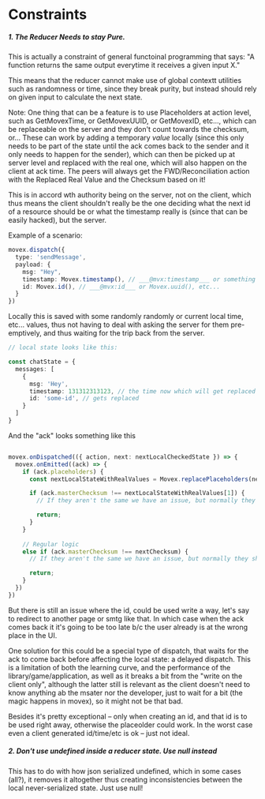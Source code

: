 # Constraints

##### 1. The Reducer Needs to stay Pure.
This is actually a constraint of general functoinal programming that says: "A function returns the same output everytime it receives a given input X."

This means that the reducer cannot make use of global contextt utilities such as randomness or time, since they break purity, but instead should rely on given input to calculate the next state.

Note: One thing that can be a feature is to use Placeholders at action level, such as GetMovexTime, or GetMovexUUID, or GetMovexID, etc..., which can be replaceable
on the server and they don't count towards the checksum, or... These can work by adding a temporary *value* locally (since this only needs to be part of the state until the ack comes back to the sender and it only needs to happen for the sender), which can then be picked up at server level and replaced with the real one, which will also happen on the client at ack time. The peers will always get the FWD/Reconciliation action with the Replaced Real Value and the Checksum based on it!

This is in accord wth authority being on the server, not on the client, which thus means the client shouldn't really be the one deciding what the next id of a resource should be or what the timestamp really is (since that can be easily hacked), but the server. 

Example of a scenario:

```ts
movex.dispatch({
  type: 'sendMessage',
  payload: {
    msg: "Hey",
    timestamp: Movex.timestamp(), // ___@mvx:timestamp___ or something like this
    id: Movex.id(), // ___@mvx:id___ or Movex.uuid(), etc...
  }
})
```

Locally this is saved with some randomly randomly or current local time, etc... values, thus not having to deal with asking the server for them pre-emptively, and thus waiting for the trip back from the server.

```ts
// local state looks like this:

const chatState = {
  messages: [
    {
      msg: 'Hey',
      timestamp: 131312313123, // the time now which will get replaced with the time from the server
      id: 'some-id', // gets replaced
    }
  ]
} 

```

And the "ack" looks something like this

```ts

movex.onDispatched(({ action, next: nextLocalCheckedState }) => {
  movex.onEmitted((ack) => {
    if (ack.placeholders) {
      const nextLocalStateWithRealValues = Movex.replacePlaceholders(nextLocalCheckstate, ack.placeholders);

      if (ack.masterChecksum !== nextLocalStateWithRealValues[1]) {
        // If they aren't the same we have an issue, but normally they should be the same

        return;
      }
    } 
    
    // Regular logic
    else if (ack.masterChecksum !== nextChecksum) {
      // If they aren't the same we have an issue, but normally they should be the same

      return;
    }
  })
})


```

But there is still an issue where the id, could be used write a way, let's say to redirect to another page or smtg like that. In which case
when the ack comes back it it's going to be too late b/c the user already is at the wrong place in the UI.

One solution for this could be a special type of dispatch, that waits for the ack to come back before affecting the local state: a delayed dispatch.
This is a limitation of both the learning curve, and the performance of the library/game/application, as well as it breaks a bit from the "write on the client only", although the latter still is relevant as the client doesn't need to know anything ab the msater nor the developer, just to wait for a bit (the magic happens in movex), so it might not be that bad.

Besides it's pretty exceptional – only when creating an id, and that id is to be used right away, otherwise the placeolder could work. In the worst case even a client generated id/time/etc is ok – just not ideal.

##### 2. Don't use undefined inside a reducer state. Use null instead

This has to do with how json serialized undefined, which in some cases (all?), it removes it altogether thus creating inconsistencies between the local never-serialized state. Just use null!